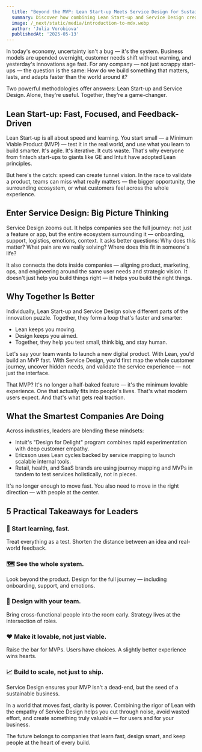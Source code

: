 ```yaml
---
  title: "Beyond the MVP: Lean Start‑up Meets Service Design for Sustainable Innovation"
  summary: Discover how combining Lean Start-up and Service Design creates better products, faster. Learn practical strategies for building services that users love and that scale.
  image: /_next/static/media/introduction-to-mdx.webp
  author: 'Julia Vorobiova'
  publishedAt: '2025-05-13'
---
```


In today's economy, uncertainty isn't a bug — it's the system. Business models are upended overnight, customer needs shift without warning, and yesterday's innovations age fast. For any company — not just scrappy start-ups — the question is the same: How do we build something that matters, lasts, and adapts faster than the world around it?

Two powerful methodologies offer answers: Lean Start-up and Service Design. Alone, they're useful. Together, they're a game-changer.

## Lean Start-up: Fast, Focused, and Feedback-Driven

Lean Start-up is all about speed and learning. You start small — a Minimum Viable Product (MVP) — test it in the real world, and use what you learn to build smarter. It's agile. It's iterative. It cuts waste. That's why everyone from fintech start-ups to giants like GE and Intuit have adopted Lean principles.

But here's the catch: speed can create tunnel vision. In the race to validate a product, teams can miss what really matters — the bigger opportunity, the surrounding ecosystem, or what customers feel across the whole experience.

## Enter Service Design: Big Picture Thinking

Service Design zooms out. It helps companies see the full journey: not just a feature or app, but the entire ecosystem surrounding it — onboarding, support, logistics, emotions, context. It asks better questions: Why does this matter? What pain are we really solving? Where does this fit in someone's life?

It also connects the dots inside companies — aligning product, marketing, ops, and engineering around the same user needs and strategic vision. It doesn't just help you build things right — it helps you build the right things.

## Why Together Is Better

Individually, Lean Start-up and Service Design solve different parts of the innovation puzzle. Together, they form a loop that's faster and smarter:

- Lean keeps you moving.
- Design keeps you aimed.
- Together, they help you test small, think big, and stay human.

Let's say your team wants to launch a new digital product. With Lean, you'd build an MVP fast. With Service Design, you'd first map the whole customer journey, uncover hidden needs, and validate the service experience — not just the interface.

That MVP? It's no longer a half-baked feature — it's the minimum lovable experience. One that actually fits into people's lives. That's what modern users expect. And that's what gets real traction.

## What the Smartest Companies Are Doing

Across industries, leaders are blending these mindsets:

- Intuit's "Design for Delight" program combines rapid experimentation with deep customer empathy.
- Ericsson uses Lean cycles backed by service mapping to launch scalable internal tools.
- Retail, health, and SaaS brands are using journey mapping and MVPs in tandem to test services holistically, not in pieces.

It's no longer enough to move fast. You also need to move in the right direction — with people at the center.

## 5 Practical Takeaways for Leaders

### 🚀 Start learning, fast.
Treat everything as a test. Shorten the distance between an idea and real-world feedback.

### 🗺️ See the whole system.
Look beyond the product. Design for the full journey — including onboarding, support, and emotions.

### 👥 Design with your team.
Bring cross-functional people into the room early. Strategy lives at the intersection of roles.

### ❤️ Make it lovable, not just viable.
Raise the bar for MVPs. Users have choices. A slightly better experience wins hearts.

### 📈 Build to scale, not just to ship.
Service Design ensures your MVP isn't a dead-end, but the seed of a sustainable business.

In a world that moves fast, clarity is power. Combining the rigor of Lean with the empathy of Service Design helps you cut through noise, avoid wasted effort, and create something truly valuable — for users and for your business.

The future belongs to companies that learn fast, design smart, and keep people at the heart of every build.
